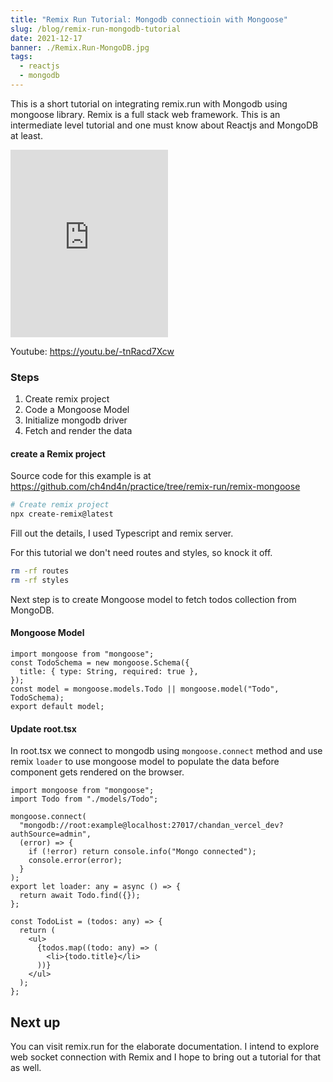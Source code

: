 ```yaml
---
title: "Remix Run Tutorial: Mongodb connectioin with Mongoose"
slug: /blog/remix-run-mongodb-tutorial
date: 2021-12-17
banner: ./Remix.Run-MongoDB.jpg
tags:
  - reactjs
  - mongodb
---
```


This is a short tutorial on integrating remix.run with Mongodb using mongoose library.
Remix is a full stack web framework. This is an intermediate level tutorial and one must know about Reactjs and MongoDB at least.

<iframe
  width="50%"
  height="300px"
  src="https://www.youtube.com/embed/-tnRacd7Xcw"
  frameborder="0"
  allow="accelerometer; picture-in-picture"
  allowfullscreen
></iframe>

Youtube: https://youtu.be/-tnRacd7Xcw

### Steps

1. Create remix project
2. Code a Mongoose Model
3. Initialize mongodb driver
4. Fetch and render the data

#### create a Remix project

Source code for this example is at https://github.com/ch4nd4n/practice/tree/remix-run/remix-mongoose

```bash
# Create remix project
npx create-remix@latest
```

Fill out the details, I used Typescript and remix server.

For this tutorial we don't need routes and styles, so knock it off.

```bash
rm -rf routes
rm -rf styles
```

Next step is to create Mongoose model to fetch todos collection from MongoDB.

#### Mongoose Model

```tsx:title=/models/Todo.tsx
import mongoose from "mongoose";
const TodoSchema = new mongoose.Schema({
  title: { type: String, required: true },
});
const model = mongoose.models.Todo || mongoose.model("Todo", TodoSchema);
export default model;
```

#### Update root.tsx

In root.tsx we connect to mongodb using `mongoose.connect` method and use remix `loader`
to use mongoose model to populate the data before component gets rendered on the browser.

```tsx:root.tsx
import mongoose from "mongoose";
import Todo from "./models/Todo";

mongoose.connect(
  "mongodb://root:example@localhost:27017/chandan_vercel_dev?authSource=admin",
  (error) => {
    if (!error) return console.info("Mongo connected");
    console.error(error);
  }
);
export let loader: any = async () => {
  return await Todo.find({});
};

const TodoList = (todos: any) => {
  return (
    <ul>
      {todos.map((todo: any) => (
        <li>{todo.title}</li>
      ))}
    </ul>
  );
};
```

## Next up

You can visit remix.run for the elaborate documentation. I intend to explore web socket connection with Remix and I hope to bring out a tutorial for that as well.
